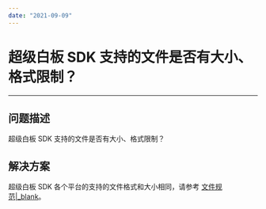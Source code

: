 ```yaml
---
date: "2021-09-09"
---
```

# 超级白板 SDK 支持的文件是否有大小、格式限制？
---

## 问题描述
超级白板 SDK 支持的文件是否有大小、格式限制？

## 解决方案
超级白板 SDK 各个平台的支持的文件格式和大小相同，请参考 [文件规范\|_blank](/article/11291)。
